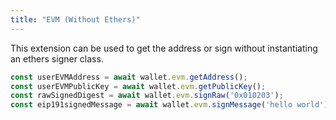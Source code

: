 ```yaml
---
title: "EVM (Without Ethers)"
---
```


This extension can be used to get the address or sign without instantiating an ethers signer class.

```typescript ts
const userEVMAddress = await wallet.evm.getAddress();
const userEVMPublicKey = await wallet.evm.getPublicKey();
const rawSignedDigest = await wallet.evm.signRaw('0x010203');
const eip191signedMessage = await wallet.evm.signMessage('hello world');
```